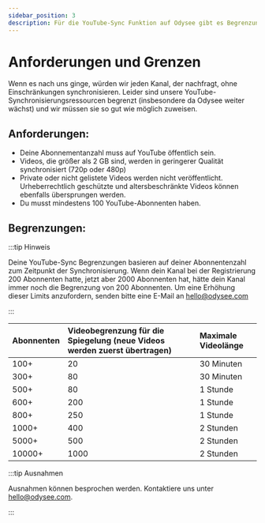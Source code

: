 ---
sidebar_position: 3
description: Für die YouTube-Sync Funktion auf Odysee gibt es Begrenzungen, diese sind hier aufgelistet.
---

# Anforderungen und Grenzen

Wenn es nach uns ginge, würden wir jeden Kanal, der nachfragt, ohne Einschränkungen synchronisieren. Leider sind unsere YouTube-Synchronisierungsressourcen begrenzt (insbesondere da Odysee weiter wächst) und wir müssen sie so gut wie möglich zuweisen.

## Anforderungen:

- Deine Abonnementanzahl muss auf YouTube öffentlich sein.
- Videos, die größer als 2 GB sind, werden in geringerer Qualität synchronisiert (720p oder 480p)
- Private oder nicht gelistete Videos werden nicht veröffentlicht. Urheberrechtlich geschützte und altersbeschränkte Videos können ebenfalls übersprungen werden.
- Du musst mindestens 100 YouTube-Abonnenten haben.

## Begrenzungen:

:::tip Hinweis

Deine YouTube-Sync Begrenzungen basieren auf deiner Abonnentenzahl zum Zeitpunkt der Synchronisierung. Wenn dein Kanal bei der Registrierung 200 Abonnenten hatte, jetzt aber 2000 Abonnenten hat, hätte dein Kanal immer noch die Begrenzung von 200 Abonnenten. Um eine Erhöhung dieser Limits anzufordern, senden bitte eine E-Mail an hello@odysee.com

:::


|Abonnenten| Videobegrenzung für die Spiegelung (neue Videos werden zuerst übertragen) | Maximale Videolänge |
|:-|:-|:-|
|100+|20|30 Minuten|
|300+|80|30 Minuten|
|500+|80|1 Stunde|
|600+|200|1 Stunde|
|800+|250|1 Stunde|
|1000+|400|2 Stunden|
|5000+|500|2 Stunden|
|10000+|1000|2 Stunden|

:::tip Ausnahmen

Ausnahmen können besprochen werden. Kontaktiere uns unter hello@odysee.com.

:::
